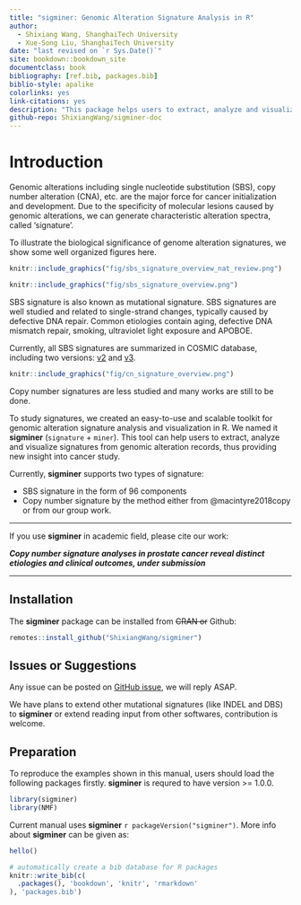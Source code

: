 ```yaml
--- 
title: "sigminer: Genomic Alteration Signature Analysis in R"
author:
  - Shixiang Wang, ShanghaiTech University
  - Xue-Song Liu, ShanghaiTech University
date: "last revised on `r Sys.Date()`"
site: bookdown::bookdown_site
documentclass: book
bibliography: [ref.bib, packages.bib]
biblio-style: apalike
colorlinks: yes
link-citations: yes
description: "This package helps users to extract, analyze and visualize signatures from genomic variation records, thus providing new insight into cancer study."
github-repo: ShixiangWang/sigminer-doc
---
```


# Introduction {-}

Genomic alterations including single nucleotide substitution (SBS),
copy number alteration (CNA), etc. are the major force for cancer
initialization and development. Due to the specificity of molecular
lesions caused by genomic alterations, we can generate characteristic
alteration spectra, called 'signature'. 

To illustrate the biological significance of genome alteration signatures, we show some
well organized figures here.

```r
knitr::include_graphics("fig/sbs_signature_overview_nat_review.png")
```

```r
knitr::include_graphics("fig/sbs_signature_overview.png")
```

SBS signature is also known as mutational signature. SBS signatures are well studied and related to single-strand changes, typically caused by defective DNA repair.
Common etiologies contain aging, defective DNA mismatch repair, smoking, ultraviolet light exposure and APOBOE.

Currently, all SBS signatures are summarized in COSMIC database, including two versions: [v2](https://cancer.sanger.ac.uk/cosmic/signatures_v2) and [v3](https://cancer.sanger.ac.uk/cosmic/signatures/SBS/).


```r
knitr::include_graphics("fig/cn_signature_overview.png")
```

Copy number signatures are less studied and many works are still to be done.


To study signatures, we created an easy-to-use and scalable toolkit for genomic alteration signature analysis and visualization in R. We named it **sigminer** (`signature` + `miner`). 
This tool can help users to extract, analyze and visualize signatures from genomic alteration records,
thus providing new insight into cancer study.

Currently, **sigminer** supports two types of signature:

- SBS signature in the form of 96 components
- Copy number signature by the method either from @macintyre2018copy or from our group work.


***

If you use **sigminer** in academic field, please cite our work:

***Copy number signature analyses in prostate cancer reveal distinct etiologies and clinical outcomes, under submission***

***

## Installation {-}

The **sigminer** package can be installed from ~~CRAN or~~ Github:

```r
remotes::install_github("ShixiangWang/sigminer")
```


## Issues or Suggestions  {-}

Any issue can be posted on [GitHub issue](https://github.com/ShixiangWang/sigminer/issues), we will reply ASAP.

We have plans to extend other mutational signatures (like INDEL and DBS) to **sigminer** or 
extend reading input from other softwares, contribution is welcome.


## Preparation {-}

To reproduce the examples shown in this manual, users should load the following packages firstly.
**sigminer** is requred to have version >= 1.0.0.

```r
library(sigminer)
library(NMF)
```

Current manual uses **sigminer** `r packageVersion("sigminer")`. More info about **sigminer** can be given as: 

```r
hello()
```


```r
# automatically create a bib database for R packages
knitr::write_bib(c(
  .packages(), 'bookdown', 'knitr', 'rmarkdown'
), 'packages.bib')
```
